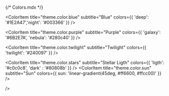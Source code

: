 {/* Colors.mdx */}


<Meta title="Colors" />

<ColorPalette>

  <ColorItem
    title="theme.color.blue"
    subtitle="Blue"
    colors={{ 'deep': '#1E2A47','night': '#003366'  }}
  />

  <ColorItem
    title="theme.color.purple"
    subtitle="Purple"
    colors={{ 'galaxy': '#6B2E7A', 'nebula': '#280c40'   }}
  />
   
  <ColorItem
    title="theme.color.twilight"
    subtitle="Twilight"
    colors={{ 'twilight': '#240097'   }}
  />
  
 <ColorItem
    title="theme.color.stars"
    subtitle="Stellar Ligth"
    colors={{ 'ligth': '#c0c0c8', 'dark' : '#80808b' }}
  />
 <ColorItem
    title="theme.color.sun"
    subtitle="Sun"
    colors={{ sun: 'linear-gradient(45deg, #ff6600, #ffcc00)' }}
  />


/>

</ColorPalette>
